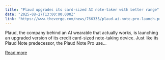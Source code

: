 ```yaml
---
title: "Plaud upgrades its card-sized AI note-taker with better range"
date: "2025-08-27T13:00:00.000Z"
link: "https://www.theverge.com/news/766335/plaud-ai-note-pro-launch-pricing-availability"
---
```


Plaud, the company behind an AI wearable that actually works, is launching an upgraded version of its credit card-sized note-taking device. Just like its Plaud Note predecessor, the Plaud Note Pro use...

[Read more](https://www.theverge.com/news/766335/plaud-ai-note-pro-launch-pricing-availability)
